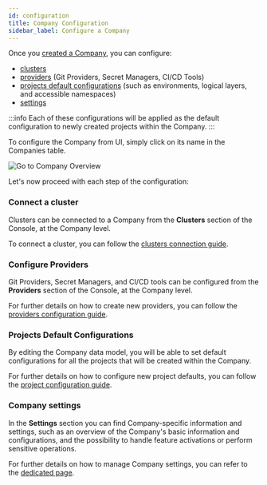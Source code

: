 ```yaml
---
id: configuration
title: Company Configuration
sidebar_label: Configure a Company
---
```


Once you [created a Company](/development_suite/company/create-company.md), you can configure:

- [clusters](#connect-a-cluster)
- [providers](#configure-providers) (Git Providers, Secret Managers, CI/CD Tools)
- [projects default configurations](#projects-default-configurations) (such as environments, logical layers, and accessible namespaces)
- [settings](#company-settings)

:::info
Each of these configurations will be applied as the default configuration to newly created projects within the Company.
:::

To configure the Company from UI, simply click on its name in the Companies table.

![Go to Company Overview](img/go-to-company-overview.png)

Let's now proceed with each step of the configuration:

### Connect a cluster

Clusters can be connected to a Company from the **Clusters** section of the Console, at the Company level.

To connect a cluster, you can follow the [clusters connection guide](/development_suite/clusters-management/connect-and-manage-cluster.mdx).

### Configure Providers

Git Providers, Secret Managers, and CI/CD tools can be configured from the **Providers** section of the Console, at the Company level.

For further details on how to create new providers, you can follow the [providers configuration guide](/console/company-configuration/providers/overview.md).

### Projects Default Configurations

By editing the Company data model, you will be able to set default configurations for all the projects that will be created within the Company.

For further details on how to configure new project defaults, you can follow the [project configuration guide](/console/company-configuration/project-default-configuration.mdx).

### Company settings

In the **Settings** section you can find Company-specific information and settings, such as an overview of the Company's basic information and configurations, and the possibility to handle feature activations or perform sensitive operations.

For further details on how to manage Company settings, you can refer to the [dedicated page](/console/company-configuration/settings.md).